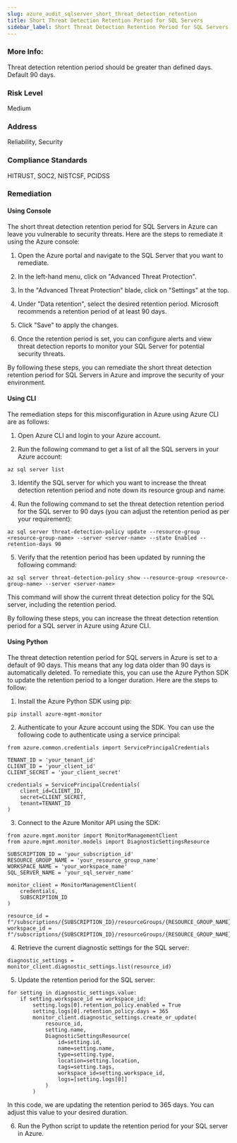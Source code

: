 ```yaml
---
slug: azure_audit_sqlserver_short_threat_detection_retention
title: Short Threat Detection Retention Period for SQL Servers
sidebar_label: Short Threat Detection Retention Period for SQL Servers
---
```


### More Info:

Threat detection retention period should be greater than defined days. Default 90 days.

### Risk Level

Medium

### Address

Reliability, Security

### Compliance Standards

HITRUST, SOC2, NISTCSF, PCIDSS
### Remediation

#### Using Console

The short threat detection retention period for SQL Servers in Azure can leave you vulnerable to security threats. Here are the steps to remediate it using the Azure console:

1. Open the Azure portal and navigate to the SQL Server that you want to remediate.

2. In the left-hand menu, click on "Advanced Threat Protection".

3. In the "Advanced Threat Protection" blade, click on "Settings" at the top.

4. Under "Data retention", select the desired retention period. Microsoft recommends a retention period of at least 90 days.

5. Click "Save" to apply the changes.

6. Once the retention period is set, you can configure alerts and view threat detection reports to monitor your SQL Server for potential security threats.

By following these steps, you can remediate the short threat detection retention period for SQL Servers in Azure and improve the security of your environment.

#### Using CLI

The remediation steps for this misconfiguration in Azure using Azure CLI are as follows:

1. Open Azure CLI and login to your Azure account.

2. Run the following command to get a list of all the SQL servers in your Azure account:

```
az sql server list
```

3. Identify the SQL server for which you want to increase the threat detection retention period and note down its resource group and name.

4. Run the following command to set the threat detection retention period for the SQL server to 90 days (you can adjust the retention period as per your requirement):

```
az sql server threat-detection-policy update --resource-group <resource-group-name> --server <server-name> --state Enabled --retention-days 90
```

5. Verify that the retention period has been updated by running the following command:

```
az sql server threat-detection-policy show --resource-group <resource-group-name> --server <server-name>
```

This command will show the current threat detection policy for the SQL server, including the retention period.

By following these steps, you can increase the threat detection retention period for a SQL server in Azure using Azure CLI.

#### Using Python

The threat detection retention period for SQL servers in Azure is set to a default of 90 days. This means that any log data older than 90 days is automatically deleted. To remediate this, you can use the Azure Python SDK to update the retention period to a longer duration. Here are the steps to follow:

1. Install the Azure Python SDK using pip: 

```
pip install azure-mgmt-monitor
```

2. Authenticate to your Azure account using the SDK. You can use the following code to authenticate using a service principal:

```
from azure.common.credentials import ServicePrincipalCredentials

TENANT_ID = 'your_tenant_id'
CLIENT_ID = 'your_client_id'
CLIENT_SECRET = 'your_client_secret'

credentials = ServicePrincipalCredentials(
    client_id=CLIENT_ID,
    secret=CLIENT_SECRET,
    tenant=TENANT_ID
)
```

3. Connect to the Azure Monitor API using the SDK:

```
from azure.mgmt.monitor import MonitorManagementClient
from azure.mgmt.monitor.models import DiagnosticSettingsResource

SUBSCRIPTION_ID = 'your_subscription_id'
RESOURCE_GROUP_NAME = 'your_resource_group_name'
WORKSPACE_NAME = 'your_workspace_name'
SQL_SERVER_NAME = 'your_sql_server_name'

monitor_client = MonitorManagementClient(
    credentials,
    SUBSCRIPTION_ID
)

resource_id = f"/subscriptions/{SUBSCRIPTION_ID}/resourceGroups/{RESOURCE_GROUP_NAME}/providers/Microsoft.Sql/servers/{SQL_SERVER_NAME}"
workspace_id = f"/subscriptions/{SUBSCRIPTION_ID}/resourceGroups/{RESOURCE_GROUP_NAME}/providers/Microsoft.OperationalInsights/workspaces/{WORKSPACE_NAME}"
```

4. Retrieve the current diagnostic settings for the SQL server:

```
diagnostic_settings = monitor_client.diagnostic_settings.list(resource_id)
```

5. Update the retention period for the SQL server:

```
for setting in diagnostic_settings.value:
    if setting.workspace_id == workspace_id:
        setting.logs[0].retention_policy.enabled = True
        setting.logs[0].retention_policy.days = 365
        monitor_client.diagnostic_settings.create_or_update(
            resource_id,
            setting.name,
            DiagnosticSettingsResource(
                id=setting.id,
                name=setting.name,
                type=setting.type,
                location=setting.location,
                tags=setting.tags,
                workspace_id=setting.workspace_id,
                logs=[setting.logs[0]]
            )
        )
```

In this code, we are updating the retention period to 365 days. You can adjust this value to your desired duration.

6. Run the Python script to update the retention period for your SQL server in Azure.



